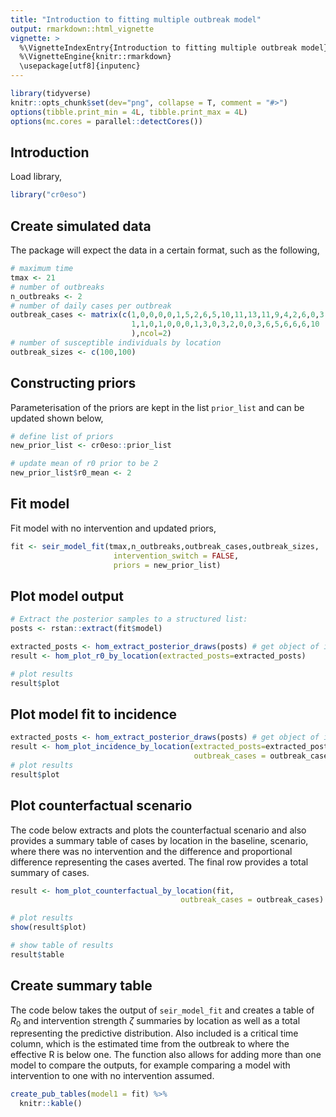 ```yaml
---
title: "Introduction to fitting multiple outbreak model"
output: rmarkdown::html_vignette
vignette: >
  %\VignetteIndexEntry{Introduction to fitting multiple outbreak model}
  %\VignetteEngine{knitr::rmarkdown}
  \usepackage[utf8]{inputenc}
---
```


```r
library(tidyverse)
knitr::opts_chunk$set(dev="png", collapse = T, comment = "#>")
options(tibble.print_min = 4L, tibble.print_max = 4L)
options(mc.cores = parallel::detectCores())

```

## Introduction

Load library,

```r
library("cr0eso")
```

## Create simulated data

The package will expect the data in a certain format, such as the following,

```r
# maximum time
tmax <- 21
# number of outbreaks
n_outbreaks <- 2
# number of daily cases per outbreak
outbreak_cases <- matrix(c(1,0,0,0,0,1,5,2,6,5,10,11,13,11,9,4,2,6,0,3,1,
                           1,1,0,1,0,0,0,1,3,0,3,2,0,0,3,6,5,6,6,6,10
                           ),ncol=2)
# number of susceptible individuals by location
outbreak_sizes <- c(100,100)
```


## Constructing priors

Parameterisation of the priors are kept in the list `prior_list` and can be updated shown below,

```r
# define list of priors
new_prior_list <- cr0eso::prior_list

# update mean of r0 prior to be 2
new_prior_list$r0_mean <- 2
```


## Fit model

Fit model with no intervention and updated priors,

```r

fit <- seir_model_fit(tmax,n_outbreaks,outbreak_cases,outbreak_sizes,
                       intervention_switch = FALSE,
                       priors = new_prior_list)
```

## Plot model output

```r
# Extract the posterior samples to a structured list:
posts <- rstan::extract(fit$model)

extracted_posts <- hom_extract_posterior_draws(posts) # get object of incidence and zeta
result <- hom_plot_r0_by_location(extracted_posts=extracted_posts)

# plot results
result$plot
```

## Plot model fit to incidence

```r
extracted_posts <- hom_extract_posterior_draws(posts) # get object of incidence and r0
result <- hom_plot_incidence_by_location(extracted_posts=extracted_posts,
                                         outbreak_cases = outbreak_cases)
# plot results
result$plot
```

## Plot counterfactual scenario

The code below extracts and plots the counterfactual scenario and also provides a summary table of cases by location in the baseline, scenario, where there was no intervention and the difference and proportional difference representing the cases averted. The final row provides a total summary of cases.

```r
result <- hom_plot_counterfactual_by_location(fit,
                                      outbreak_cases = outbreak_cases)

# plot results
show(result$plot)

# show table of results
result$table

```

## Create summary table

The code below takes the output of `seir_model_fit` and creates a table of 
$R_0$ and intervention strength $\zeta$ summaries by location as well as a total
representing the predictive distribution. Also included is a critical time column,
which is the estimated time from the outbreak to where the effective R is below
one. The function also allows for adding more than one model to compare the outputs,
for example comparing a model with intervention to one with no intervention assumed.

```r
create_pub_tables(model1 = fit) %>%
  knitr::kable()

```
